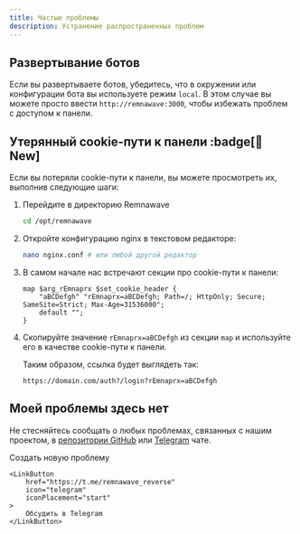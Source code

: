```yaml
---
title: Частые проблемы
description: Устранение распространенных проблем
---
```



## Развертывание ботов

Если вы развертываете ботов, убедитесь, что в окружении или конфигурации бота вы используете режим `local`. В этом случае вы можете просто ввести `http://remnawave:3000`, чтобы избежать проблем с доступом к панели.

## Утерянный cookie-пути к панели :badge[🎉 New]

Если вы потеряли cookie-пути к панели, вы можете просмотреть их, выполнив следующие шаги:

<Steps>

1. Перейдите в директорию Remnawave
    
    ```bash
    cd /opt/remnawave
    ```

2. Откройте конфигурацию nginx в текстовом редакторе:
    
    ```bash
    nano nginx.conf # или любой другой редактор
    ```

3. В самом начале нас встречают секции про cookie-пути к панели:

    ```nginx title="nginx.conf" "rEmnaprx=aBCDefgh"
    map $arg_rEmnaprx $set_cookie_header {
        "aBCDefgh" "rEmnaprx=aBCDefgh; Path=/; HttpOnly; Secure; SameSite=Strict; Max-Age=31536000";
        default "";
    }
    ```

4. Скопируйте значение `rEmnaprx=aBCDefgh` из секции `map` и используйте его в качестве cookie-пути к панели.

    Таким образом, ссылка будет выглядеть так:

    ```
    https://domain.com/auth?/login?rEmnaprx=aBCDefgh
    ```

</Steps>

## Моей проблемы здесь нет

Не стесняйтесь сообщать о любых проблемах, связанных с нашим проектом, в [репозитории GitHub](https://github.com/eGamesAPI/remnawave-reverse-proxy/issues) или [Telegram](https://t.me/remnawave_reverse) чате.

<div style={{ display: 'flex', flexDirection: 'row', justifyContent: 'center', gap: '1rem' }}>
    <LinkButton
        href="https://github.com/eGamesAPI/remnawave-reverse-proxy/issues/new/choose"
        icon="add-document"
        iconPlacement="start"
    >
        Создать новую проблему
    </LinkButton>
    
    <LinkButton
        href="https://t.me/remnawave_reverse"
        icon="telegram"
        iconPlacement="start"
    >
        Обсудить в Telegram
    </LinkButton>
</div>
